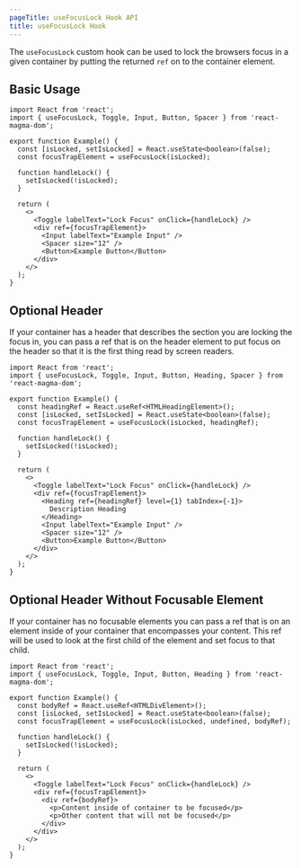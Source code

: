 ```yaml
---
pageTitle: useFocusLock Hook API
title: useFocusLock Hook
---
```


<PageContent componentName="usefocuslock_hook" type="api">

The `useFocusLock` custom hook can be used to lock the browsers focus in a given container by putting the returned `ref` on to the container element.

## Basic Usage

```tsx codesandbox=magma
import React from 'react';
import { useFocusLock, Toggle, Input, Button, Spacer } from 'react-magma-dom';

export function Example() {
  const [isLocked, setIsLocked] = React.useState<boolean>(false);
  const focusTrapElement = useFocusLock(isLocked);

  function handleLock() {
    setIsLocked(!isLocked);
  }

  return (
    <>
      <Toggle labelText="Lock Focus" onClick={handleLock} />
      <div ref={focusTrapElement}>
        <Input labelText="Example Input" />
        <Spacer size="12" />
        <Button>Example Button</Button>
      </div>
    </>
  );
}
```

## Optional Header

If your container has a header that describes the section you are locking the focus in, you can pass a ref that is on the header element to put focus on the header so that it is the first thing read by screen readers.

```tsx codesandbox=magma
import React from 'react';
import { useFocusLock, Toggle, Input, Button, Heading, Spacer } from 'react-magma-dom';

export function Example() {
  const headingRef = React.useRef<HTMLHeadingElement>();
  const [isLocked, setIsLocked] = React.useState<boolean>(false);
  const focusTrapElement = useFocusLock(isLocked, headingRef);

  function handleLock() {
    setIsLocked(!isLocked);
  }

  return (
    <>
      <Toggle labelText="Lock Focus" onClick={handleLock} />
      <div ref={focusTrapElement}>
        <Heading ref={headingRef} level={1} tabIndex={-1}>
          Description Heading
        </Heading>
        <Input labelText="Example Input" />
        <Spacer size="12" />
        <Button>Example Button</Button>
      </div>
    </>
  );
}
```

## Optional Header Without Focusable Element

If your container has no focusable elements you can pass a ref that is on an element inside of your container that encompasses your content. This ref will be used to look at the first child of the element and set focus to that child.

```tsx codesandbox=magma
import React from 'react';
import { useFocusLock, Toggle, Input, Button, Heading } from 'react-magma-dom';

export function Example() {
  const bodyRef = React.useRef<HTMLDivElement>();
  const [isLocked, setIsLocked] = React.useState<boolean>(false);
  const focusTrapElement = useFocusLock(isLocked, undefined, bodyRef);

  function handleLock() {
    setIsLocked(!isLocked);
  }

  return (
    <>
      <Toggle labelText="Lock Focus" onClick={handleLock} />
      <div ref={focusTrapElement}>
        <div ref={bodyRef}>
          <p>Content inside of container to be focused</p>
          <p>Other content that will not be focused</p>
        </div>
      </div>
    </>
  );
}
```

</PageContent>